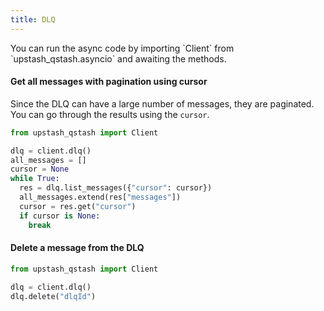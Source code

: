 ---
title: DLQ
---

<Info>
  You can run the async code by importing `Client` from `upstash_qstash.asyncio`
  and awaiting the methods.
</Info>

#### Get all messages with pagination using cursor

Since the DLQ can have a large number of messages, they are paginated.
You can go through the results using the `cursor`.

```python
from upstash_qstash import Client

dlq = client.dlq()
all_messages = []
cursor = None
while True:
  res = dlq.list_messages({"cursor": cursor})
  all_messages.extend(res["messages"])
  cursor = res.get("cursor")
  if cursor is None:
    break
```

#### Delete a message from the DLQ

```python
from upstash_qstash import Client

dlq = client.dlq()
dlq.delete("dlqId")
```
